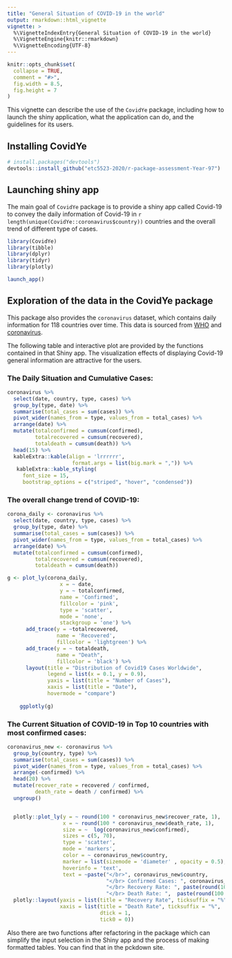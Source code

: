 ```yaml
---
title: "General Situation of COVID-19 in the world"
output: rmarkdown::html_vignette
vignette: >
  %\VignetteIndexEntry{General Situation of COVID-19 in the world}
  %\VignetteEngine{knitr::rmarkdown}
  %\VignetteEncoding{UTF-8}
---
```


```r
knitr::opts_chunk$set(
  collapse = TRUE,
  comment = "#>",
  fig.width = 8.5,
  fig.height = 7
)
```

This vignette can describe the use of the `CovidYe` package, including how to launch the shiny application, what the application can do, and the guidelines for its users. 

## Installing CovidYe

```r
# install.packages("devtools")
devtools::install_github("etc5523-2020/r-package-assessment-Year-97")
```

## Launching shiny app

The main goal of `CovidYe` package is to provide a shiny app called Covid-19 to convey the daily information of Covid-19 in `r length(unique(CovidYe::coronavirus$country))` countries and the overall trend of different type of cases.

```r
library(CovidYe)
library(tibble)
library(dplyr)
library(tidyr)
library(plotly)
```

```r
launch_app()
```

## Exploration of the data in the CovidYe package

This package also provides the `coronavirus` dataset, which contains daily information for 118 countries over time. This data is sourced from [WHO](https://www.who.int/) and [coronavirus](https://github.com/RamiKrispin/coronavirus).

The following table and interactive plot are provided by the functions contained in that Shiny app. The visualization effects of displaying Covid-19 general information are attractive for the users. 

### The Daily Situation and Cumulative Cases:

```r
coronavirus %>% 
  select(date, country, type, cases) %>% 
  group_by(type, date) %>%
  summarise(total_cases = sum(cases)) %>%
  pivot_wider(names_from = type, values_from = total_cases) %>%
  arrange(date) %>%
  mutate(totalconfirmed = cumsum(confirmed),
         totalrecovered = cumsum(recovered),
         totaldeath = cumsum(death)) %>% 
  head(15) %>% 
  kableExtra::kable(align = 'lrrrrrr', 
                     format.args = list(big.mark = ",")) %>% 
   kableExtra::kable_styling(
     font_size = 15,
     bootstrap_options = c("striped", "hover", "condensed")) 

```

### The overall change trend of COVID-19: 

```r
corona_daily <- coronavirus %>% 
  select(date, country, type, cases) %>% 
  group_by(type, date) %>%
  summarise(total_cases = sum(cases)) %>%
  pivot_wider(names_from = type, values_from = total_cases) %>%
  arrange(date) %>%
  mutate(totalconfirmed = cumsum(confirmed),
         totalrecovered = cumsum(recovered),
         totaldeath = cumsum(death))

g <- plot_ly(corona_daily, 
                 x = ~ date, 
                 y = ~ totalconfirmed,
                 name = 'Confirmed',
                 fillcolor = 'pink',
                 type = 'scatter',
                 mode = 'none',
                 stackgroup = 'one') %>% 
      add_trace(y = ~totalrecovered, 
                name = 'Recovered', 
                fillcolor = 'lightgreen') %>%
      add_trace(y = ~ totaldeath, 
                name = "Death",
                fillcolor = 'black') %>%
      layout(title = "Distribution of Covid19 Cases Worldwide",
             legend = list(x = 0.1, y = 0.9),
             yaxis = list(title = "Number of Cases"),
             xaxis = list(title = "Date"),
             hovermode = "compare")
    
    ggplotly(g)
```

### The Current Situation of COVID-19 in Top 10 countries with most confirmed cases:

```r
coronavirus_new <- coronavirus %>% 
  group_by(country, type) %>%
  summarise(total_cases = sum(cases)) %>%
  pivot_wider(names_from = type, values_from = total_cases) %>%
  arrange(-confirmed) %>%
  head(20) %>%
  mutate(recover_rate = recovered / confirmed,
         death_rate = death / confirmed) %>%
  ungroup() 


  plotly::plot_ly(y = ~ round(100 * coronavirus_new$recover_rate, 1),
                  x = ~ round(100 * coronavirus_new$death_rate, 1),
                  size = ~  log(coronavirus_new$confirmed),
                  sizes = c(5, 70),
                  type = 'scatter', 
                  mode = 'markers',
                  color = ~ coronavirus_new$country,
                  marker = list(sizemode = 'diameter' , opacity = 0.5),
                  hoverinfo = 'text',
                  text = ~paste("</br>", coronavirus_new$country, 
                                "</br> Confirmed Cases: ", coronavirus_new$confirmed,
                                "</br> Recovery Rate: ", paste(round(100 * coronavirus_new$recover_rate, 1), "%", sep = ""),
                                "</br> Death Rate: ",  paste(round(100 * coronavirus_new$death_rate, 1), "%", sep = ""))) %>%
  plotly::layout(yaxis = list(title = "Recovery Rate", ticksuffix = "%"),
                 xaxis = list(title = "Death Rate", ticksuffix = "%", 
                              dtick = 1, 
                              tick0 = 0)) 
```

Also there are two functions after refactoring in the package which can simplify the input selection in the Shiny app and the process of making formatted tables. You can find that in the pckdown site.













